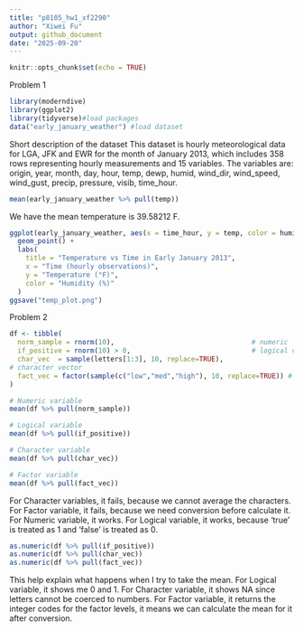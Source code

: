 ```yaml
---
title: "p8105_hw1_xf2290"
author: "Xiwei Fu"
output: github_document
date: "2025-09-20"
---
```


```r
knitr::opts_chunk$set(echo = TRUE)
```

Problem 1
```r
library(moderndive)
library(ggplot2) 
library(tidyverse)#load packages
data("early_january_weather") #load dataset
```
Short description of the dataset
This dataset is hourly meteorological data for LGA, JFK and EWR for the month of January 2013, which includes 358 rows representing hourly measurements and 15 variables.
The variables are:
origin, year, month, day, hour, temp, dewp, humid, wind_dir, wind_speed, wind_gust, precip, pressure, visib, time_hour.

```r
mean(early_january_weather %>% pull(temp))
```
We have the mean temperature is 39.58212 F.
```r
ggplot(early_january_weather, aes(x = time_hour, y = temp, color = humid)) +
  geom_point() +
  labs(
    title = "Temperature vs Time in Early January 2013",
    x = "Time (hourly observations)",
    y = "Temperature (°F)",
    color = "Humidity (%)"
  ) 
ggsave("temp_plot.png")
```

Problem 2
```r
df <- tibble(
  norm_sample = rnorm(10),                                  # numeric
  if_positive = rnorm(10) > 0,                              # logical vector
  char_vec  = sample(letters[1:3], 10, replace=TRUE),     
# character vector
  fact_vec = factor(sample(c("low","med","high"), 10, replace=TRUE)) # factor vector
)
```
```r
# Numeric variable
mean(df %>% pull(norm_sample))

# Logical variable
mean(df %>% pull(if_positive))

# Character variable
mean(df %>% pull(char_vec))

# Factor variable
mean(df %>% pull(fact_vec))
```
For Character variables, it fails, because we cannot average the characters.
For Factor variable, it fails, because we need conversion before calculate it.
For Numeric variable, it works.
For Logical variable, it works, because 'true' is treated as 1 and 'false' is treated as 0. 
```r
as.numeric(df %>% pull(if_positive))
as.numeric(df %>% pull(char_vec))
as.numeric(df %>% pull(fact_vec))
```
This help explain what happens when I try to take the mean.
For Logical variable, it shows me 0 and 1.
For Character variable, it shows NA since letters cannot be coerced to numbers.
For Factor variable, it returns the integer codes for the factor levels, it means we can calculate the mean for it after conversion.
